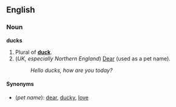==English==
===Noun===
'''ducks'''

#Plural of '''[[duck]]'''.
#(''UK, especially Northern England'') [[Dear]] (used as a pet name).
#:''Hello ducks, how are you today?''

====Synonyms====
*(''pet name''): [[dear]], [[ducky]], [[love]]<!--many more could be added here-->